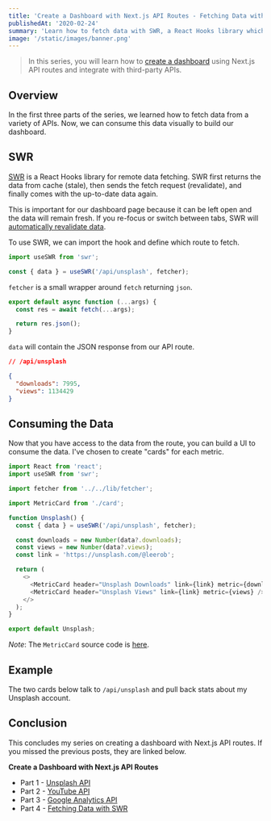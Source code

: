 ```yaml
---
title: 'Create a Dashboard with Next.js API Routes - Fetching Data with SWR'
publishedAt: '2020-02-24'
summary: 'Learn how to fetch data with SWR, a React Hooks library which improves the developer experience of retrieving data.'
image: '/static/images/banner.png'
---
```


> In this series, you will learn how to [create a dashboard](/dashboard) using Next.js API routes and integrate with third-party APIs.


## Overview

In the first three parts of the series, we learned how to fetch data from a variety of APIs.
Now, we can consume this data visually to build our dashboard.

## SWR

[SWR](https://swr.now.sh/) is a React Hooks library for remote data fetching.
SWR first returns the data from cache (stale), then sends the fetch request (revalidate), and finally comes with the up-to-date data again.

This is important for our dashboard page because it can be left open and the data will remain fresh.
If you re-focus or switch between tabs, SWR will [automatically revalidate data](https://swr.now.sh/#focus-revalidation).

To use SWR, we can import the hook and define which route to fetch.

```js
import useSWR from 'swr';

const { data } = useSWR('/api/unsplash', fetcher);
```

`fetcher` is a small wrapper around `fetch` returning `json`.

```js
export default async function (...args) {
  const res = await fetch(...args);

  return res.json();
}
```

`data` will contain the JSON response from our API route.

```json
// /api/unsplash

{
  "downloads": 7995,
  "views": 1134429
}
```

## Consuming the Data

Now that you have access to the data from the route, you can build a UI to consume the data.
I've chosen to create "cards" for each metric.

```js:components/metrics/Unsplash.js
import React from 'react';
import useSWR from 'swr';

import fetcher from '../../lib/fetcher';

import MetricCard from './card';

function Unsplash() {
  const { data } = useSWR('/api/unsplash', fetcher);

  const downloads = new Number(data?.downloads);
  const views = new Number(data?.views);
  const link = 'https://unsplash.com/@leerob';

  return (
    <>
      <MetricCard header="Unsplash Downloads" link={link} metric={downloads} />
      <MetricCard header="Unsplash Views" link={link} metric={views} />
    </>
  );
}

export default Unsplash;
```

_Note_: The `MetricCard` source code is [here](https://github.com/leerob/leerob.io/blob/6271b16d9f796e5ddbe8ab8289f98b188c688ef3/components/metrics/Card.tsx).

## Example

The two cards below talk to `/api/unsplash` and pull back stats about my Unsplash account.



## Conclusion

This concludes my series on creating a dashboard with Next.js API routes. If you missed the previous posts, they are linked below.

**Create a Dashboard with Next.js API Routes**

- Part 1 - [Unsplash API](/blog/unsplash-api-nextjs)
- Part 2 - [YouTube API](/blog/youtube-api-nextjs)
- Part 3 - [Google Analytics API](/blog/google-analytics-api-nextjs)
- Part 4 - [Fetching Data with SWR](/blog/fetching-data-with-swr)

